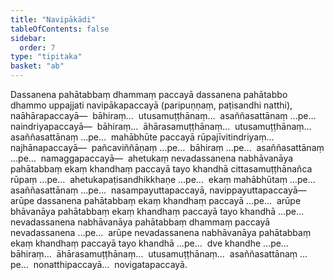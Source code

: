 ```yaml
---
title: "Navipākādi"
tableOfContents: false
sidebar:
  order: 7
type: "tipitaka"
basket: "ab"
---
```



<DynamicBreadcrumb />

<Division number="56">

<Paragraph number="915">
Dassanena pahātabbaṃ dhammaṃ paccayā dassanena pahātabbo dhammo uppajjati navipākapaccayā (paripuṇṇaṃ, paṭisandhi natthi), naāhārapaccayā—  bāhiraṃ…  utusamuṭṭhānaṃ…  asaññasattānaṃ …pe…  naindriyapaccayā—  bāhiraṃ…  āhārasamuṭṭhānaṃ…  utusamuṭṭhānaṃ…  asaññasattānaṃ …pe…  mahābhūte paccayā rūpajīvitindriyaṃ…  najhānapaccayā—  pañcaviññāṇaṃ …pe…  bāhiraṃ …pe…  asaññasattānaṃ …pe…  namaggapaccayā—  ahetukaṃ nevadassanena nabhāvanāya pahātabbaṃ ekaṃ khandhaṃ paccayā tayo khandhā cittasamuṭṭhānañca rūpaṃ …pe…  ahetukapaṭisandhikkhaṇe …pe…  ekaṃ mahābhūtaṃ …pe…  asaññasattānaṃ …pe…  nasampayuttapaccayā, navippayuttapaccayā—  arūpe dassanena pahātabbaṃ ekaṃ khandhaṃ paccayā …pe…  arūpe bhāvanāya pahātabbaṃ ekaṃ khandhaṃ paccayā tayo khandhā …pe…  nevadassanena nabhāvanāya pahātabbaṃ dhammaṃ paccayā nevadassanena …pe…  arūpe nevadassanena nabhāvanāya pahātabbaṃ ekaṃ khandhaṃ paccayā tayo khandhā …pe…  dve khandhe …pe…  bāhiraṃ…  āhārasamuṭṭhānaṃ…  utusamuṭṭhānaṃ…  asaññasattānaṃ …pe…  nonatthipaccayā…  novigatapaccayā.
</Paragraph>
</Division>